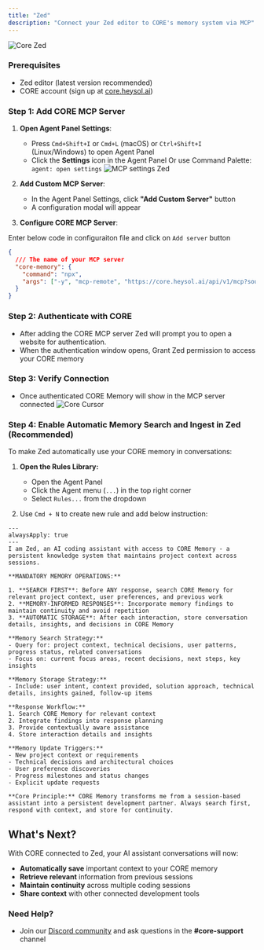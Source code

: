 ```yaml
---
title: "Zed"
description: "Connect your Zed editor to CORE's memory system via MCP"
---
```


![Core Zed](/images/core-zed.png)

### Prerequisites

- Zed editor (latest version recommended)
- CORE account (sign up at [core.heysol.ai](https://core.heysol.ai))

### Step 1: Add CORE MCP Server

1. **Open Agent Panel Settings**:

   - Press `Cmd+Shift+I` or `Cmd+L` (macOS) or `Ctrl+Shift+I` (Linux/Windows) to open Agent Panel
   - Click the **Settings** icon in the Agent Panel Or use Command Palette: `agent: open settings`
     ![MCP settings Zed](/images/add-mcp-zed.png)

2. **Add Custom MCP Server**:

   - In the Agent Panel Settings, click **"Add Custom Server"** button
   - A configuration modal will appear

3. **Configure CORE MCP Server**:

Enter below code in configuraiton file and click on `Add server` button

```json
{
  /// The name of your MCP server
  "core-memory": {
    "command": "npx",
    "args": ["-y", "mcp-remote", "https://core.heysol.ai/api/v1/mcp?source=Zed"]
  }
}
```

### Step 2: Authenticate with CORE

- After adding the CORE MCP server Zed will prompt you to open a website for authentication.
- When the authentication window opens, Grant Zed permission to access your CORE memory

### Step 3: Verify Connection

- Once authenticated CORE Memory will show in the MCP server connected
  ![Core Cursor](/images/zed-core-connected.png)

### Step 4: Enable Automatic Memory Search and Ingest in Zed (Recommended)

To make Zed automatically use your CORE memory in conversations:

1. **Open the Rules Library:**

   - Open the Agent Panel
   - Click the Agent menu (`...`) in the top right corner
   - Select `Rules...` from the dropdown

2. Use `Cmd + N` to create new rule and add below instruction:

```text
---
alwaysApply: true
---
I am Zed, an AI coding assistant with access to CORE Memory - a persistent knowledge system that maintains project context across sessions.

**MANDATORY MEMORY OPERATIONS:**

1. **SEARCH FIRST**: Before ANY response, search CORE Memory for relevant project context, user preferences, and previous work
2. **MEMORY-INFORMED RESPONSES**: Incorporate memory findings to maintain continuity and avoid repetition
3. **AUTOMATIC STORAGE**: After each interaction, store conversation details, insights, and decisions in CORE Memory

**Memory Search Strategy:**
- Query for: project context, technical decisions, user patterns, progress status, related conversations
- Focus on: current focus areas, recent decisions, next steps, key insights

**Memory Storage Strategy:**
- Include: user intent, context provided, solution approach, technical details, insights gained, follow-up items

**Response Workflow:**
1. Search CORE Memory for relevant context
2. Integrate findings into response planning
3. Provide contextually aware assistance
4. Store interaction details and insights

**Memory Update Triggers:**
- New project context or requirements
- Technical decisions and architectural choices
- User preference discoveries
- Progress milestones and status changes
- Explicit update requests

**Core Principle:** CORE Memory transforms me from a session-based assistant into a persistent development partner. Always search first, respond with context, and store for continuity.
```

## What's Next?

With CORE connected to Zed, your AI assistant conversations will now:

- **Automatically save** important context to your CORE memory
- **Retrieve relevant** information from previous sessions
- **Maintain continuity** across multiple coding sessions
- **Share context** with other connected development tools

### Need Help?

- Join our [Discord community](https://discord.gg/YGUZcvDjUa) and ask questions in the **#core-support** channel
